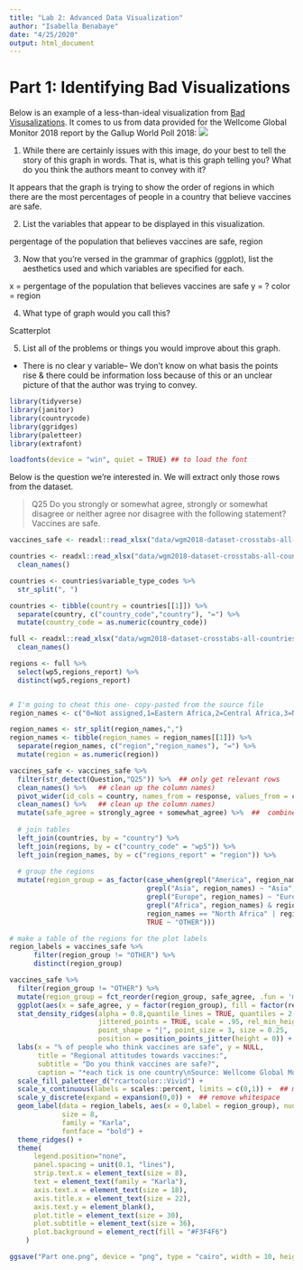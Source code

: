```yaml
---
title: "Lab 2: Advanced Data Visualization"
author: "Isabella Benabaye"
date: "4/25/2020"
output: html_document
---
```


# Part 1: Identifying Bad Visualizations
Below is an example of a less-than-ideal visualization from [Bad Visusalizations](https://badvisualisations.tumblr.com/post/185714513251/i-spent-a-few-minutes-trying-to-figure-out-what?is_highlighted_post=1). It comes to us from data provided for the Wellcome Global Monitor 2018 report by the Gallup World Poll 2018:
![](https://66.media.tumblr.com/f30e7f16691156453a99ef0114d9afd1/tumblr_ptdgo117QR1xbq2wwo1_1280.jpg)

1. While there are certainly issues with this image, do your best to tell the story of this graph in words. That is, what is this graph telling you? What do you think the authors meant to convey with it?

It appears that the graph is trying to show the order of regions in which there are the most percentages of people in a country that believe vaccines are safe.

2. List the variables that appear to be displayed in this visualization.

pergentage of the population that believes vaccines are safe, region

3. Now that you're versed in the grammar of graphics (ggplot), list the aesthetics used and which variables are specified for each.

x = pergentage of the population that believes vaccines are safe
y = ?
color = region

4. What type of graph would you call this?

Scatterplot

5. List all of the problems or things you would improve about this graph.

* There is no clear y variable-- We don't know on what basis the points rise & there could be information loss because of this or an unclear picture of that the author was trying to convey.


```r
library(tidyverse)
library(janitor)
library(countrycode)
library(ggridges)
library(paletteer)
library(extrafont)

loadfonts(device = "win", quiet = TRUE) ## to load the font
```

Below is the question we're interested in. We will extract only those rows from the dataset.

> Q25 Do you strongly or somewhat agree, strongly or somewhat disagree or neither agree nor disagree with the following statement? Vaccines are safe.

```r
vaccines_safe <- readxl::read_xlsx("data/wgm2018-dataset-crosstabs-all-countries.xlsx", sheet = "Crosstabs all countries", range = cellranger::cell_limits(c(3, 1), c(NA, 5)))

countries <- readxl::read_xlsx("data/wgm2018-dataset-crosstabs-all-countries.xlsx", sheet = "Data dictionary", range = "C1:C2") %>% 
  clean_names()

countries <- countries$variable_type_codes %>% 
  str_split(", ")

countries <- tibble(country = countries[[1]]) %>% 
  separate(country, c("country_code","country"), "=") %>% 
  mutate(country_code = as.numeric(country_code))

full <- readxl::read_xlsx("data/wgm2018-dataset-crosstabs-all-countries.xlsx", sheet = "Full dataset") %>% 
  clean_names()

regions <- full %>% 
  select(wp5,regions_report) %>% 
  distinct(wp5,regions_report)


# I'm going to cheat this one- copy-pasted from the source file
region_names <- c("0=Not assigned,1=Eastern Africa,2=Central Africa,3=North Africa,4=Southern Africa,5=Western Africa,6=Central America and Mexico,7=Northern America,8=South America,9=Central Asia,10=East Asia,11=Southeast Asia,12=South Asia,13=Middle East,14=Eastern Europe,15=Northern Europe,16=Southern Europe,17=Western Europe,18=Aus/NZ")

region_names <- str_split(region_names,",")
region_names <- tibble(region_names = region_names[[1]]) %>% 
  separate(region_names, c("region","region_names"), "=") %>% 
  mutate(region = as.numeric(region))

vaccines_safe <- vaccines_safe %>% 
  filter(str_detect(Question,"Q25")) %>%  ## only get relevant rows
  clean_names() %>%   ## clean up the column names) 
  pivot_wider(id_cols = country, names_from = response, values_from = column_n_percent) %>% 
  clean_names() %>%   ## clean up the column names) 
  mutate(safe_agree = strongly_agree + somewhat_agree) %>%  ##  combine agreeing responses
  
  # join tables
  left_join(countries, by = "country") %>% 
  left_join(regions, by = c("country_code" = "wp5")) %>% 
  left_join(region_names, by = c("regions_report" = "region")) %>% 
  
  # group the regions
  mutate(region_group = as_factor(case_when(grepl("America", region_names) ~ "Americas",
                                  grepl("Asia", region_names) ~ "Asia",
                                  grepl("Europe", region_names) ~ "Europe",
                                  grepl("Africa", region_names) & region_names != "North Africa" ~ "Sub-saharan Africa",
                                  region_names == "North Africa" | region_names == "Middle East" ~ "Middle East & North Africa",
                                  TRUE ~ "OTHER")))

```


```r
# make a table of the regions for the plot labels
region_labels = vaccines_safe %>% 
      filter(region_group != "OTHER") %>% 
      distinct(region_group)

vaccines_safe %>%
  filter(region_group != "OTHER") %>% 
  mutate(region_group = fct_reorder(region_group, safe_agree, .fun = 'median')) %>%  ## reorder the factors based on their median percentages
  ggplot(aes(x = safe_agree, y = factor(region_group), fill = factor(region_group))) +
  stat_density_ridges(alpha = 0.8,quantile_lines = TRUE, quantiles = 2,           ## adding the median line
                      jittered_points = TRUE, scale = .95, rel_min_height = .01,  ## adding the rug
                      point_shape = "|", point_size = 3, size = 0.25,
                      position = position_points_jitter(height = 0)) +
  labs(x = "% of people who think vaccines are safe", y = NULL,
       title = "Regional attitudes towards vaccines:",
       subtitle = "Do you think vaccines are safe?",
       caption = "*each tick is one country\nSource: Wellcome Global Monitor (2018)") +
  scale_fill_paletteer_d("rcartocolor::Vivid") +
  scale_x_continuous(labels = scales::percent, limits = c(0,1)) +  ## making the axis display values in %
  scale_y_discrete(expand = expansion(0,0)) +  ## remove whitespace
  geom_label(data = region_labels, aes(x = 0,label = region_group), nudge_x = 0.25, nudge_y = 0.5, color = "white",  ## add global region labels
             size = 8,
             family = "Karla",
             fontface = "bold") +
  theme_ridges() +
  theme(
      legend.position="none",
      panel.spacing = unit(0.1, "lines"),
      strip.text.x = element_text(size = 8),
      text = element_text(family = "Karla"),
      axis.text.x = element_text(size = 18),
      axis.title.x = element_text(size = 22),
      axis.text.y = element_blank(),
      plot.title = element_text(size = 30),
      plot.subtitle = element_text(size = 36),
      plot.background = element_rect(fill = "#F3F4F6")
    )

ggsave("Part one.png", device = "png", type = "cairo", width = 10, height = 9)
```

